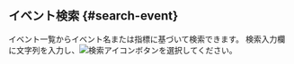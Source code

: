 ## イベント検索 {#search-event}

イベント一覧からイベント名または指標に基づいて検索できます。 検索入力欄に文字列を入力し、![検索アイコン](/img/ico-search.svg)ボタンを選択してください。
